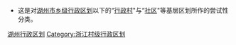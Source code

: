 * 这是对[[:Category:湖州行政区划|湖州市]][[乡级行政区|乡级行政区划]]以下的“[[村|行政村]]"与“[[社区|社区]]"等基层区划所作的尝试性分类。

[[Category:湖州行政区划|]]
[[Category:浙江村级行政区划|Category:浙江村级行政区划]]